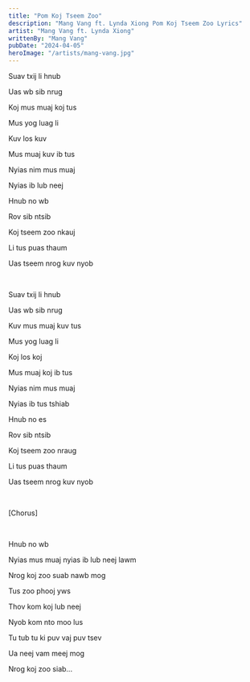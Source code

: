 ```yaml
---
title: "Pom Koj Tseem Zoo"
description: "Mang Vang ft. Lynda Xiong Pom Koj Tseem Zoo Lyrics"
artist: "Mang Vang ft. Lynda Xiong"
writtenBy: "Mang Vang"
pubDate: "2024-04-05"
heroImage: "/artists/mang-vang.jpg"
---
```


Suav txij li hnub

Uas wb sib nrug

Koj mus muaj koj tus

Mus yog luag li

Kuv los kuv

Mus muaj kuv ib tus

Nyias nim mus muaj

Nyias ib lub neej

Hnub no wb

Rov sib ntsib

Koj tseem zoo nkauj

Li tus puas thaum

Uas tseem nrog kuv nyob

<br />

Suav txij li hnub

Uas wb sib nrug

Kuv mus muaj kuv tus

Mus yog luag li

Koj los koj

Mus muaj koj ib tus

Nyias nim mus muaj

Nyias ib tus tshiab

Hnub no es

Rov sib ntsib

Koj tseem zoo nraug

Li tus puas thaum

Uas tseem nrog kuv nyob

<br />

[Chorus]

<br />

Hnub no wb

Nyias mus muaj nyias ib lub neej lawm

Nrog koj zoo suab nawb mog

Tus zoo phooj yws

Thov kom koj lub neej

Nyob kom nto moo lus

Tu tub tu ki puv vaj puv tsev

Ua neej vam meej mog

Nrog koj zoo siab...
